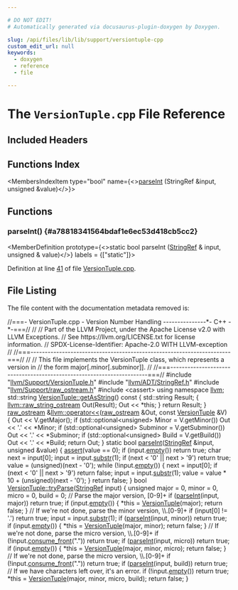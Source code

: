 ```yaml
---

# DO NOT EDIT!
# Automatically generated via docusaurus-plugin-doxygen by Doxygen.

slug: /api/files/lib/lib/support/versiontuple-cpp
custom_edit_url: null
keywords:
  - doxygen
  - reference
  - file

---
```





# The `VersionTuple.cpp` File Reference

<DoxygenPage pluginConfig={pluginConfig}>



## Included Headers

<IncludesList>
<IncludesListItem
  filePath="llvm/Support/VersionTuple.h"
  permalink="/docs/api/files/include/include/llvm/include/llvm/support/versiontuple-h"
  isLocal="true" />
<IncludesListItem
  filePath="llvm/ADT/StringRef.h"
  permalink="/docs/api/files/include/include/llvm/include/llvm/adt/stringref-h"
  isLocal="true" />
<IncludesListItem
  filePath="llvm/Support/raw_ostream.h"
  permalink="/docs/api/files/include/include/llvm/include/llvm/support/raw-ostream-h"
  isLocal="true" />
<IncludesListItem
  filePath="cassert"
  permalink=""
  isLocal="false" />
</IncludesList>

## Functions Index

<MembersIndex>

<MembersIndexItem
  type="bool"
  name={<><a href="#a78818341564bdaf1e6ec53d418cb5cc2">parseInt</a> (StringRef &amp;input, unsigned &amp;value)</>}>
</MembersIndexItem>

</MembersIndex>


<SectionDefinition>

## Functions

### parseInt() {#a78818341564bdaf1e6ec53d418cb5cc2}

<MemberDefinition
  prototype={<>static bool parseInt (<a href="/docs/api/classes/llvm/stringref">StringRef</a> &amp; input, unsigned &amp; value)</>}
  labels = {["static"]}>

Definition at line <a href="#l00041">41</a> of file <a href="/docs/api/files/lib/lib/support/versiontuple-cpp">VersionTuple.cpp</a>.
</MemberDefinition>

</SectionDefinition>

## File Listing

The file content with the documentation metadata removed is:

<ProgramListing>

<Link id="l00001" /><CodeLine lineNumber="1"><span class="doxyHighlightComment">//===- VersionTuple.cpp - Version Number Handling ---------------&#42;- C++ -&#42;-===//</span></CodeLine>
<Link id="l00002" /><CodeLine lineNumber="2"><span class="doxyHighlightComment">//</span></CodeLine>
<Link id="l00003" /><CodeLine lineNumber="3"><span class="doxyHighlightComment">// Part of the LLVM Project, under the Apache License v2.0 with LLVM Exceptions.</span></CodeLine>
<Link id="l00004" /><CodeLine lineNumber="4"><span class="doxyHighlightComment">// See https://llvm.org/LICENSE.txt for license information.</span></CodeLine>
<Link id="l00005" /><CodeLine lineNumber="5"><span class="doxyHighlightComment">// SPDX-License-Identifier: Apache-2.0 WITH LLVM-exception</span></CodeLine>
<Link id="l00006" /><CodeLine lineNumber="6"><span class="doxyHighlightComment">//</span></CodeLine>
<Link id="l00007" /><CodeLine lineNumber="7"><span class="doxyHighlightComment">//===----------------------------------------------------------------------===//</span></CodeLine>
<Link id="l00008" /><CodeLine lineNumber="8"><span class="doxyHighlightComment">//</span></CodeLine>
<Link id="l00009" /><CodeLine lineNumber="9"><span class="doxyHighlightComment">// This file implements the VersionTuple class, which represents a version in</span></CodeLine>
<Link id="l00010" /><CodeLine lineNumber="10"><span class="doxyHighlightComment">// the form major&#91;.minor&#91;.subminor&#93;&#93;.</span></CodeLine>
<Link id="l00011" /><CodeLine lineNumber="11"><span class="doxyHighlightComment">//</span></CodeLine>
<Link id="l00012" /><CodeLine lineNumber="12"><span class="doxyHighlightComment">//===----------------------------------------------------------------------===//</span></CodeLine>
<Link id="l00013" /><CodeLine lineNumber="13"></CodeLine>
<Link id="l00014" /><CodeLine lineNumber="14"><span class="doxyHighlightPreprocessor">#include &quot;<a href="/docs/api/files/include/include/llvm/include/llvm/support/versiontuple-h">llvm/Support/VersionTuple.h</a>&quot;</span></CodeLine>
<Link id="l00015" /><CodeLine lineNumber="15"><span class="doxyHighlightPreprocessor">#include &quot;<a href="/docs/api/files/include/include/llvm/include/llvm/adt/stringref-h">llvm/ADT/StringRef.h</a>&quot;</span></CodeLine>
<Link id="l00016" /><CodeLine lineNumber="16"><span class="doxyHighlightPreprocessor">#include &quot;<a href="/docs/api/files/include/include/llvm/include/llvm/support/raw-ostream-h">llvm/Support/raw&#95;ostream.h</a>&quot;</span></CodeLine>
<Link id="l00017" /><CodeLine lineNumber="17"><span class="doxyHighlightPreprocessor">#include &lt;cassert&gt;</span></CodeLine>
<Link id="l00018" /><CodeLine lineNumber="18"></CodeLine>
<Link id="l00019" /><CodeLine lineNumber="19"><span class="doxyHighlightKeyword">using namespace </span><span class="doxyHighlight"><a href="/docs/api/namespaces/llvm">llvm</a>;</span></CodeLine>
<Link id="l00020" /><CodeLine lineNumber="20"></CodeLine>
<Link id="l00021" /><CodeLine lineNumber="21" lineLink="/docs/api/classes/llvm/versiontuple/#a87d3c6e7d460d48dfe0ddd2c31793fa7"><span class="doxyHighlight">std::string <a href="/docs/api/classes/llvm/versiontuple/#a87d3c6e7d460d48dfe0ddd2c31793fa7">VersionTuple::getAsString</a>()</span><span class="doxyHighlightKeyword"> const </span><span class="doxyHighlight">&#123;</span></CodeLine>
<Link id="l00022" /><CodeLine lineNumber="22"><span class="doxyHighlight">  std::string Result;</span></CodeLine>
<Link id="l00023" /><CodeLine lineNumber="23"><span class="doxyHighlight">  &#123;</span></CodeLine>
<Link id="l00024" /><CodeLine lineNumber="24"><span class="doxyHighlight">    <a href="/docs/api/classes/llvm/raw-string-ostream">llvm::raw&#95;string&#95;ostream</a> Out(Result);</span></CodeLine>
<Link id="l00025" /><CodeLine lineNumber="25"><span class="doxyHighlight">    Out &lt;&lt; &#42;</span><span class="doxyHighlightKeyword">this</span><span class="doxyHighlight">;</span></CodeLine>
<Link id="l00026" /><CodeLine lineNumber="26"><span class="doxyHighlight">  &#125;</span></CodeLine>
<Link id="l00027" /><CodeLine lineNumber="27"><span class="doxyHighlight">  </span><span class="doxyHighlightKeywordFlow">return</span><span class="doxyHighlight"> Result;</span></CodeLine>
<Link id="l00028" /><CodeLine lineNumber="28"><span class="doxyHighlight">&#125;</span></CodeLine>
<Link id="l00029" /><CodeLine lineNumber="29"></CodeLine>
<Link id="l00030" /><CodeLine lineNumber="30" lineLink="/docs/api/namespaces/llvm/#ab7b0568b67e95021bdc04e6d785500a6"><span class="doxyHighlight"><a href="/docs/api/classes/llvm/raw-ostream">raw&#95;ostream</a> &amp;<a href="/docs/api/namespaces/llvm/#ab89f1db02887aa569176f0e29622eb47">llvm::operator&lt;&lt;</a>(<a href="/docs/api/classes/llvm/raw-ostream">raw&#95;ostream</a> &amp;Out, </span><span class="doxyHighlightKeyword">const</span><span class="doxyHighlight"> <a href="/docs/api/classes/llvm/versiontuple">VersionTuple</a> &amp;V) &#123;</span></CodeLine>
<Link id="l00031" /><CodeLine lineNumber="31"><span class="doxyHighlight">  Out &lt;&lt; V.getMajor();</span></CodeLine>
<Link id="l00032" /><CodeLine lineNumber="32"><span class="doxyHighlight">  </span><span class="doxyHighlightKeywordFlow">if</span><span class="doxyHighlight"> (std::optional&lt;unsigned&gt; Minor = V.getMinor())</span></CodeLine>
<Link id="l00033" /><CodeLine lineNumber="33"><span class="doxyHighlight">    Out &lt;&lt; </span><span class="doxyHighlightCharLiteral">&#39;.&#39;</span><span class="doxyHighlight"> &lt;&lt; &#42;Minor;</span></CodeLine>
<Link id="l00034" /><CodeLine lineNumber="34"><span class="doxyHighlight">  </span><span class="doxyHighlightKeywordFlow">if</span><span class="doxyHighlight"> (std::optional&lt;unsigned&gt; Subminor = V.getSubminor())</span></CodeLine>
<Link id="l00035" /><CodeLine lineNumber="35"><span class="doxyHighlight">    Out &lt;&lt; </span><span class="doxyHighlightCharLiteral">&#39;.&#39;</span><span class="doxyHighlight"> &lt;&lt; &#42;Subminor;</span></CodeLine>
<Link id="l00036" /><CodeLine lineNumber="36"><span class="doxyHighlight">  </span><span class="doxyHighlightKeywordFlow">if</span><span class="doxyHighlight"> (std::optional&lt;unsigned&gt; Build = V.getBuild())</span></CodeLine>
<Link id="l00037" /><CodeLine lineNumber="37"><span class="doxyHighlight">    Out &lt;&lt; </span><span class="doxyHighlightCharLiteral">&#39;.&#39;</span><span class="doxyHighlight"> &lt;&lt; &#42;Build;</span></CodeLine>
<Link id="l00038" /><CodeLine lineNumber="38"><span class="doxyHighlight">  </span><span class="doxyHighlightKeywordFlow">return</span><span class="doxyHighlight"> Out;</span></CodeLine>
<Link id="l00039" /><CodeLine lineNumber="39"><span class="doxyHighlight">&#125;</span></CodeLine>
<Link id="l00040" /><CodeLine lineNumber="40"></CodeLine>
<Link id="l00041" /><CodeLine lineNumber="41" lineLink="#a78818341564bdaf1e6ec53d418cb5cc2"><span class="doxyHighlightKeyword">static</span><span class="doxyHighlight"> </span><span class="doxyHighlightKeywordType">bool</span><span class="doxyHighlight"> <a href="#a78818341564bdaf1e6ec53d418cb5cc2">parseInt</a>(<a href="/docs/api/classes/llvm/stringref">StringRef</a> &amp;input, </span><span class="doxyHighlightKeywordType">unsigned</span><span class="doxyHighlight"> &amp;value) &#123;</span></CodeLine>
<Link id="l00042" /><CodeLine lineNumber="42"><span class="doxyHighlight">  <a href="/docs/api/files/lib/lib/target/lib/target/amdgpu/silowercontrolflow-cpp/#a4868c5d81c5ccc98c47aeab6244346a0">assert</a>(value == 0);</span></CodeLine>
<Link id="l00043" /><CodeLine lineNumber="43"><span class="doxyHighlight">  </span><span class="doxyHighlightKeywordFlow">if</span><span class="doxyHighlight"> (input.<a href="/docs/api/classes/llvm/stringref/#a2dc80c585ad5882da8cae7b5968f7e74">empty</a>())</span></CodeLine>
<Link id="l00044" /><CodeLine lineNumber="44"><span class="doxyHighlight">    </span><span class="doxyHighlightKeywordFlow">return</span><span class="doxyHighlight"> </span><span class="doxyHighlightKeyword">true</span><span class="doxyHighlight">;</span></CodeLine>
<Link id="l00045" /><CodeLine lineNumber="45"></CodeLine>
<Link id="l00046" /><CodeLine lineNumber="46"><span class="doxyHighlight">  </span><span class="doxyHighlightKeywordType">char</span><span class="doxyHighlight"> next = input&#91;0&#93;;</span></CodeLine>
<Link id="l00047" /><CodeLine lineNumber="47"><span class="doxyHighlight">  input = input.<a href="/docs/api/classes/llvm/stringref/#a25f1fd81f2132805676c82ab8ae0c109">substr</a>(1);</span></CodeLine>
<Link id="l00048" /><CodeLine lineNumber="48"><span class="doxyHighlight">  </span><span class="doxyHighlightKeywordFlow">if</span><span class="doxyHighlight"> (next &lt; </span><span class="doxyHighlightCharLiteral">&#39;0&#39;</span><span class="doxyHighlight"> || next &gt; </span><span class="doxyHighlightCharLiteral">&#39;9&#39;</span><span class="doxyHighlight">)</span></CodeLine>
<Link id="l00049" /><CodeLine lineNumber="49"><span class="doxyHighlight">    </span><span class="doxyHighlightKeywordFlow">return</span><span class="doxyHighlight"> </span><span class="doxyHighlightKeyword">true</span><span class="doxyHighlight">;</span></CodeLine>
<Link id="l00050" /><CodeLine lineNumber="50"><span class="doxyHighlight">  value = (unsigned)(next - </span><span class="doxyHighlightCharLiteral">&#39;0&#39;</span><span class="doxyHighlight">);</span></CodeLine>
<Link id="l00051" /><CodeLine lineNumber="51"></CodeLine>
<Link id="l00052" /><CodeLine lineNumber="52"><span class="doxyHighlight">  </span><span class="doxyHighlightKeywordFlow">while</span><span class="doxyHighlight"> (!input.<a href="/docs/api/classes/llvm/stringref/#a2dc80c585ad5882da8cae7b5968f7e74">empty</a>()) &#123;</span></CodeLine>
<Link id="l00053" /><CodeLine lineNumber="53"><span class="doxyHighlight">    next = input&#91;0&#93;;</span></CodeLine>
<Link id="l00054" /><CodeLine lineNumber="54"><span class="doxyHighlight">    </span><span class="doxyHighlightKeywordFlow">if</span><span class="doxyHighlight"> (next &lt; </span><span class="doxyHighlightCharLiteral">&#39;0&#39;</span><span class="doxyHighlight"> || next &gt; </span><span class="doxyHighlightCharLiteral">&#39;9&#39;</span><span class="doxyHighlight">)</span></CodeLine>
<Link id="l00055" /><CodeLine lineNumber="55"><span class="doxyHighlight">      </span><span class="doxyHighlightKeywordFlow">return</span><span class="doxyHighlight"> </span><span class="doxyHighlightKeyword">false</span><span class="doxyHighlight">;</span></CodeLine>
<Link id="l00056" /><CodeLine lineNumber="56"><span class="doxyHighlight">    input = input.<a href="/docs/api/classes/llvm/stringref/#a25f1fd81f2132805676c82ab8ae0c109">substr</a>(1);</span></CodeLine>
<Link id="l00057" /><CodeLine lineNumber="57"><span class="doxyHighlight">    value = value &#42; 10 + (unsigned)(next - </span><span class="doxyHighlightCharLiteral">&#39;0&#39;</span><span class="doxyHighlight">);</span></CodeLine>
<Link id="l00058" /><CodeLine lineNumber="58"><span class="doxyHighlight">  &#125;</span></CodeLine>
<Link id="l00059" /><CodeLine lineNumber="59"></CodeLine>
<Link id="l00060" /><CodeLine lineNumber="60"><span class="doxyHighlight">  </span><span class="doxyHighlightKeywordFlow">return</span><span class="doxyHighlight"> </span><span class="doxyHighlightKeyword">false</span><span class="doxyHighlight">;</span></CodeLine>
<Link id="l00061" /><CodeLine lineNumber="61"><span class="doxyHighlight">&#125;</span></CodeLine>
<Link id="l00062" /><CodeLine lineNumber="62"></CodeLine>
<Link id="l00063" /><CodeLine lineNumber="63" lineLink="/docs/api/classes/llvm/versiontuple/#a6b61483aaba059f71022975a37737e15"><span class="doxyHighlightKeywordType">bool</span><span class="doxyHighlight"> <a href="/docs/api/classes/llvm/versiontuple/#a6b61483aaba059f71022975a37737e15">VersionTuple::tryParse</a>(<a href="/docs/api/classes/llvm/stringref">StringRef</a> input) &#123;</span></CodeLine>
<Link id="l00064" /><CodeLine lineNumber="64"><span class="doxyHighlight">  </span><span class="doxyHighlightKeywordType">unsigned</span><span class="doxyHighlight"> major = 0, minor = 0, micro = 0, build = 0;</span></CodeLine>
<Link id="l00065" /><CodeLine lineNumber="65"></CodeLine>
<Link id="l00066" /><CodeLine lineNumber="66"><span class="doxyHighlight">  </span><span class="doxyHighlightComment">// Parse the major version, &#91;0-9&#93;+</span></CodeLine>
<Link id="l00067" /><CodeLine lineNumber="67"><span class="doxyHighlight">  </span><span class="doxyHighlightKeywordFlow">if</span><span class="doxyHighlight"> (<a href="#a78818341564bdaf1e6ec53d418cb5cc2">parseInt</a>(input, major))</span></CodeLine>
<Link id="l00068" /><CodeLine lineNumber="68"><span class="doxyHighlight">    </span><span class="doxyHighlightKeywordFlow">return</span><span class="doxyHighlight"> </span><span class="doxyHighlightKeyword">true</span><span class="doxyHighlight">;</span></CodeLine>
<Link id="l00069" /><CodeLine lineNumber="69"></CodeLine>
<Link id="l00070" /><CodeLine lineNumber="70"><span class="doxyHighlight">  </span><span class="doxyHighlightKeywordFlow">if</span><span class="doxyHighlight"> (input.<a href="/docs/api/classes/llvm/stringref/#a2dc80c585ad5882da8cae7b5968f7e74">empty</a>()) &#123;</span></CodeLine>
<Link id="l00071" /><CodeLine lineNumber="71"><span class="doxyHighlight">    &#42;</span><span class="doxyHighlightKeyword">this</span><span class="doxyHighlight"> = <a href="/docs/api/classes/llvm/versiontuple/#ac6c47874ab14816c01461b8b80f422aa">VersionTuple</a>(major);</span></CodeLine>
<Link id="l00072" /><CodeLine lineNumber="72"><span class="doxyHighlight">    </span><span class="doxyHighlightKeywordFlow">return</span><span class="doxyHighlight"> </span><span class="doxyHighlightKeyword">false</span><span class="doxyHighlight">;</span></CodeLine>
<Link id="l00073" /><CodeLine lineNumber="73"><span class="doxyHighlight">  &#125;</span></CodeLine>
<Link id="l00074" /><CodeLine lineNumber="74"></CodeLine>
<Link id="l00075" /><CodeLine lineNumber="75"><span class="doxyHighlight">  </span><span class="doxyHighlightComment">// If we&#39;re not done, parse the minor version, \\.&#91;0-9&#93;+</span></CodeLine>
<Link id="l00076" /><CodeLine lineNumber="76"><span class="doxyHighlight">  </span><span class="doxyHighlightKeywordFlow">if</span><span class="doxyHighlight"> (input&#91;0&#93; != </span><span class="doxyHighlightCharLiteral">&#39;.&#39;</span><span class="doxyHighlight">)</span></CodeLine>
<Link id="l00077" /><CodeLine lineNumber="77"><span class="doxyHighlight">    </span><span class="doxyHighlightKeywordFlow">return</span><span class="doxyHighlight"> </span><span class="doxyHighlightKeyword">true</span><span class="doxyHighlight">;</span></CodeLine>
<Link id="l00078" /><CodeLine lineNumber="78"><span class="doxyHighlight">  input = input.<a href="/docs/api/classes/llvm/stringref/#a25f1fd81f2132805676c82ab8ae0c109">substr</a>(1);</span></CodeLine>
<Link id="l00079" /><CodeLine lineNumber="79"><span class="doxyHighlight">  </span><span class="doxyHighlightKeywordFlow">if</span><span class="doxyHighlight"> (<a href="#a78818341564bdaf1e6ec53d418cb5cc2">parseInt</a>(input, minor))</span></CodeLine>
<Link id="l00080" /><CodeLine lineNumber="80"><span class="doxyHighlight">    </span><span class="doxyHighlightKeywordFlow">return</span><span class="doxyHighlight"> </span><span class="doxyHighlightKeyword">true</span><span class="doxyHighlight">;</span></CodeLine>
<Link id="l00081" /><CodeLine lineNumber="81"></CodeLine>
<Link id="l00082" /><CodeLine lineNumber="82"><span class="doxyHighlight">  </span><span class="doxyHighlightKeywordFlow">if</span><span class="doxyHighlight"> (input.<a href="/docs/api/classes/llvm/stringref/#a2dc80c585ad5882da8cae7b5968f7e74">empty</a>()) &#123;</span></CodeLine>
<Link id="l00083" /><CodeLine lineNumber="83"><span class="doxyHighlight">    &#42;</span><span class="doxyHighlightKeyword">this</span><span class="doxyHighlight"> = <a href="/docs/api/classes/llvm/versiontuple/#ac6c47874ab14816c01461b8b80f422aa">VersionTuple</a>(major, minor);</span></CodeLine>
<Link id="l00084" /><CodeLine lineNumber="84"><span class="doxyHighlight">    </span><span class="doxyHighlightKeywordFlow">return</span><span class="doxyHighlight"> </span><span class="doxyHighlightKeyword">false</span><span class="doxyHighlight">;</span></CodeLine>
<Link id="l00085" /><CodeLine lineNumber="85"><span class="doxyHighlight">  &#125;</span></CodeLine>
<Link id="l00086" /><CodeLine lineNumber="86"></CodeLine>
<Link id="l00087" /><CodeLine lineNumber="87"><span class="doxyHighlight">  </span><span class="doxyHighlightComment">// If we&#39;re not done, parse the micro version, \\.&#91;0-9&#93;+</span></CodeLine>
<Link id="l00088" /><CodeLine lineNumber="88"><span class="doxyHighlight">  </span><span class="doxyHighlightKeywordFlow">if</span><span class="doxyHighlight"> (!input.<a href="/docs/api/classes/llvm/stringref/#a8a7fac667f8ae35285b8b53d9f2dd9dc">consume&#95;front</a>(</span><span class="doxyHighlightStringLiteral">&quot;.&quot;</span><span class="doxyHighlight">))</span></CodeLine>
<Link id="l00089" /><CodeLine lineNumber="89"><span class="doxyHighlight">    </span><span class="doxyHighlightKeywordFlow">return</span><span class="doxyHighlight"> </span><span class="doxyHighlightKeyword">true</span><span class="doxyHighlight">;</span></CodeLine>
<Link id="l00090" /><CodeLine lineNumber="90"><span class="doxyHighlight">  </span><span class="doxyHighlightKeywordFlow">if</span><span class="doxyHighlight"> (<a href="#a78818341564bdaf1e6ec53d418cb5cc2">parseInt</a>(input, micro))</span></CodeLine>
<Link id="l00091" /><CodeLine lineNumber="91"><span class="doxyHighlight">    </span><span class="doxyHighlightKeywordFlow">return</span><span class="doxyHighlight"> </span><span class="doxyHighlightKeyword">true</span><span class="doxyHighlight">;</span></CodeLine>
<Link id="l00092" /><CodeLine lineNumber="92"></CodeLine>
<Link id="l00093" /><CodeLine lineNumber="93"><span class="doxyHighlight">  </span><span class="doxyHighlightKeywordFlow">if</span><span class="doxyHighlight"> (input.<a href="/docs/api/classes/llvm/stringref/#a2dc80c585ad5882da8cae7b5968f7e74">empty</a>()) &#123;</span></CodeLine>
<Link id="l00094" /><CodeLine lineNumber="94"><span class="doxyHighlight">    &#42;</span><span class="doxyHighlightKeyword">this</span><span class="doxyHighlight"> = <a href="/docs/api/classes/llvm/versiontuple/#ac6c47874ab14816c01461b8b80f422aa">VersionTuple</a>(major, minor, micro);</span></CodeLine>
<Link id="l00095" /><CodeLine lineNumber="95"><span class="doxyHighlight">    </span><span class="doxyHighlightKeywordFlow">return</span><span class="doxyHighlight"> </span><span class="doxyHighlightKeyword">false</span><span class="doxyHighlight">;</span></CodeLine>
<Link id="l00096" /><CodeLine lineNumber="96"><span class="doxyHighlight">  &#125;</span></CodeLine>
<Link id="l00097" /><CodeLine lineNumber="97"></CodeLine>
<Link id="l00098" /><CodeLine lineNumber="98"><span class="doxyHighlight">  </span><span class="doxyHighlightComment">// If we&#39;re not done, parse the micro version, \\.&#91;0-9&#93;+</span></CodeLine>
<Link id="l00099" /><CodeLine lineNumber="99"><span class="doxyHighlight">  </span><span class="doxyHighlightKeywordFlow">if</span><span class="doxyHighlight"> (!input.<a href="/docs/api/classes/llvm/stringref/#a8a7fac667f8ae35285b8b53d9f2dd9dc">consume&#95;front</a>(</span><span class="doxyHighlightStringLiteral">&quot;.&quot;</span><span class="doxyHighlight">))</span></CodeLine>
<Link id="l00100" /><CodeLine lineNumber="100"><span class="doxyHighlight">    </span><span class="doxyHighlightKeywordFlow">return</span><span class="doxyHighlight"> </span><span class="doxyHighlightKeyword">true</span><span class="doxyHighlight">;</span></CodeLine>
<Link id="l00101" /><CodeLine lineNumber="101"><span class="doxyHighlight">  </span><span class="doxyHighlightKeywordFlow">if</span><span class="doxyHighlight"> (<a href="#a78818341564bdaf1e6ec53d418cb5cc2">parseInt</a>(input, build))</span></CodeLine>
<Link id="l00102" /><CodeLine lineNumber="102"><span class="doxyHighlight">    </span><span class="doxyHighlightKeywordFlow">return</span><span class="doxyHighlight"> </span><span class="doxyHighlightKeyword">true</span><span class="doxyHighlight">;</span></CodeLine>
<Link id="l00103" /><CodeLine lineNumber="103"></CodeLine>
<Link id="l00104" /><CodeLine lineNumber="104"><span class="doxyHighlight">  </span><span class="doxyHighlightComment">// If we have characters left over, it&#39;s an error.</span></CodeLine>
<Link id="l00105" /><CodeLine lineNumber="105"><span class="doxyHighlight">  </span><span class="doxyHighlightKeywordFlow">if</span><span class="doxyHighlight"> (!input.<a href="/docs/api/classes/llvm/stringref/#a2dc80c585ad5882da8cae7b5968f7e74">empty</a>())</span></CodeLine>
<Link id="l00106" /><CodeLine lineNumber="106"><span class="doxyHighlight">    </span><span class="doxyHighlightKeywordFlow">return</span><span class="doxyHighlight"> </span><span class="doxyHighlightKeyword">true</span><span class="doxyHighlight">;</span></CodeLine>
<Link id="l00107" /><CodeLine lineNumber="107"></CodeLine>
<Link id="l00108" /><CodeLine lineNumber="108"><span class="doxyHighlight">  &#42;</span><span class="doxyHighlightKeyword">this</span><span class="doxyHighlight"> = <a href="/docs/api/classes/llvm/versiontuple/#ac6c47874ab14816c01461b8b80f422aa">VersionTuple</a>(major, minor, micro, build);</span></CodeLine>
<Link id="l00109" /><CodeLine lineNumber="109"><span class="doxyHighlight">  </span><span class="doxyHighlightKeywordFlow">return</span><span class="doxyHighlight"> </span><span class="doxyHighlightKeyword">false</span><span class="doxyHighlight">;</span></CodeLine>
<Link id="l00110" /><CodeLine lineNumber="110"><span class="doxyHighlight">&#125;</span></CodeLine>

</ProgramListing>


</DoxygenPage>
